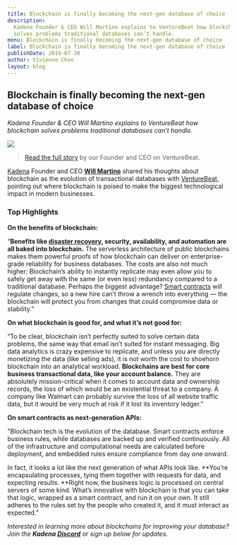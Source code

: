 ```yaml
---
title: Blockchain is finally becoming the next-gen database of choice
description:
  Kadena Founder & CEO Will Martino explains to VentureBeat how blockchain
  solves problems traditional databases can’t handle.
menu: Blockchain is finally becoming the next-gen database of choice
label: Blockchain is finally becoming the next-gen database of choice
publishDate: 2019-07-30
author: Vivienne Chen
layout: blog
---
```


## Blockchain is finally becoming the next-gen database of choice

_Kadena Founder & CEO Will Martino explains to VentureBeat how blockchain solves
problems traditional databases can’t handle._

![](/assets/blog/1_GCVD8d-ZZLRIVcVJSQTRIQ.webp)

> [Read the full story](https://venturebeat.com/2019/07/27/blockchain-is-finally-becoming-the-next-gen-database-of-choice/)
> by our Founder and CEO on VentureBeat.

[Kadena](http://kadena.io) Founder and CEO
**[Will Martino](http://twitter.com/_wjmartino_)** shared his thoughts about
blockchain as the evolution of transactional databases with
[VentureBeat](https://venturebeat.com/2019/07/27/blockchain-is-finally-becoming-the-next-gen-database-of-choice/),
pointing out where blockchain is poised to make the biggest technological impact
in modern businesses.

### Top Highlights

**On the benefits of blockchain:**

“**Benefits like
[disaster recovery](https://venturebeat.com/2019/05/30/ownbackup-raises-23-25-million-for-data-backup-and-restore-services/),
security, availability, and automation are all baked into blockchain.** The
serverless architecture of public blockchains makes them powerful proofs of how
blockchain can deliver on enterprise-grade reliability for business databases.
The costs are also not much higher: Blockchain’s ability to instantly replicate
may even allow you to safely get away with the same (or even less) redundancy
compared to a traditional database. Perhaps the biggest advantage?
[Smart contracts](https://venturebeat.com/2018/02/18/as-smart-contracts-get-smarter-the-rules-of-development-will-change/)
will regulate changes, so a new hire can’t throw a wrench into everything — the
blockchain will protect you from changes that could compromise data or
stability.”

**On what blockchain is good for, and what it’s not good for:**

“To be clear, blockchain isn’t perfectly suited to solve certain data problems,
the same way that email isn’t suited for instant messaging. Big data analytics
is crazy expensive to replicate, and unless you are directly monetizing the data
(like selling ads), it is not worth the cost to shoehorn blockchain into an
analytical workload. **Blockchains are best for core business transactional
data, like your account balance.** They are absolutely mission-critical when it
comes to account data and ownership records, the loss of which would be an
existential threat to a company. A company like Walmart can probably survive the
loss of all website traffic data, but it would be very much at risk if it lost
its inventory ledger.”

**On smart contracts as next-generation APIs:**

"Blockchain tech is the evolution of the database. Smart contracts enforce
business rules, while databases are backed up and verified continuously. All of
the infrastructure and computational needs are calculated before deployment, and
embedded rules ensure compliance from day one onward.

In fact, it looks a lot like the next generation of what APIs look like.
**You’re encapsulating processes, tying them together with requests for data,
and expecting results. **Right now, the business logic is processed on central
servers of some kind. What’s innovative with blockchain is that you can take
that logic, wrapped as a smart contract, and run it on your own. It still
adheres to the rules set by the people who created it, and it must interact as
expected.”

_Interested in learning more about blockchains for improving your database? Join
the **Kadena [Discord](http://discord.io/kadena)** or sign up below for
updates._
